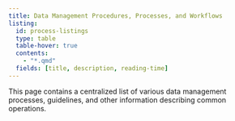 ```yaml
---
title: Data Management Procedures, Processes, and Workflows
listing:
  id: process-listings
  type: table
  table-hover: true
  contents:
    - "*.qmd"
  fields: [title, description, reading-time]
---
```


This page contains a centralized list of various data management processes, guidelines, and other information describing common operations.

::: {#process-listings}
:::
